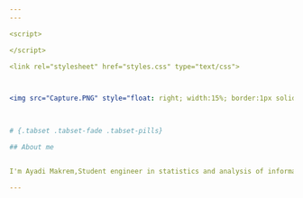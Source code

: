 ---
---

<script>

</script>

<link rel="stylesheet" href="styles.css" type="text/css">



<img src="Capture.PNG" style="float: right; width:15%; border:1px solid; margin-right: 20px" align="left">


  
# {.tabset .tabset-fade .tabset-pills}

## About me


I'm Ayadi Makrem,Student engineer in statistics and analysis of information. For four semesters at the Higher School of Statistics and Information Analysis "ESSAI", I benefited from a training as innovative as solid, which allowed me to familiarize myself with the world information and communication technologies. The knowledge I acquired in statistics, applied mathematics, artificial intelligence, Big data, computer and information systems as well as finance and economics and management sciences helped me to carry out the various professional projects. 

---







